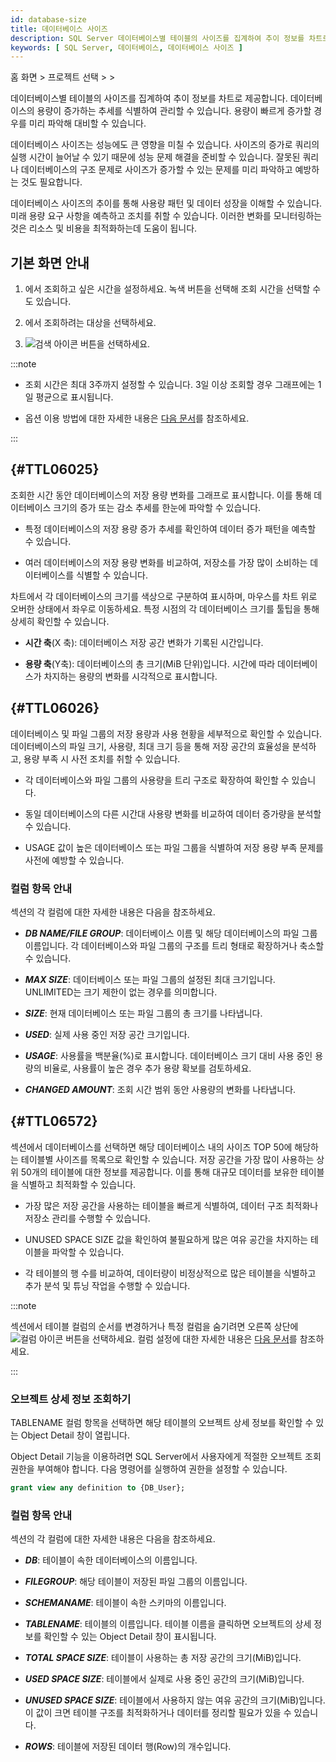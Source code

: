 ```yaml
---
id: database-size
title: 데이터베이스 사이즈
description: SQL Server 데이터베이스별 테이블의 사이즈를 집계하여 추이 정보를 차트로 제공합니다.
keywords: [ SQL Server, 데이터베이스, 데이터베이스 사이즈 ]
---
```


홈 화면 &gt; 프로젝트 선택 &gt; <Cmdname sid="side_reportStat" className="uitext" /> &gt; <Cmdname sid="side_dbSize" className="uitext" />

데이터베이스별 테이블의 사이즈를 집계하여 추이 정보를 차트로 제공합니다. 데이터베이스의 용량이 증가하는 추세를 식별하여 관리할 수 있습니다. 용량이 빠르게 증가할 경우를 미리 파악해 대비할 수 있습니다.

데이터베이스 사이즈는 성능에도 큰 영향을 미칠 수 있습니다. 사이즈의 증가로 쿼리의 실행 시간이 늘어날 수 있기 때문에 성능 문제 해결을 준비할 수 있습니다. 잘못된 쿼리나 데이터베이스의 구조 문제로 사이즈가 증가할 수 있는 문제를 미리 파악하고 예방하는 것도 필요합니다.

데이터베이스 사이즈의 추이를 통해 사용량 패턴 및 데이터 성장을 이해할 수 있습니다. 미래 용량 요구 사항을 예측하고 조치를 취할 수 있습니다. 이러한 변화를 모니터링하는 것은 리소스 및 비용을 최적화하는데 도움이 됩니다.

## 기본 화면 안내

<ImgLang img='db-database-size-mssql.png' desc='Database size'/>

1. <Cmdname sid="time" className="uitext" />에서 조회하고 싶은 시간을 설정하세요. 녹색 버튼을 선택해 조회 시간을 선택할 수도 있습니다.

1. <Cmdname sid="instance" className="uitext" />에서 조회하려는 대상을 선택하세요.

1. ![검색 아이콘](/img/ico-btn-search.png) 버튼을 선택하세요.

:::note

* 조회 시간은 최대 3주까지 설정할 수 있습니다. 3일 이상 조회할 경우 그래프에는 1일 평균으로 표시됩니다.

* <Cmdname sid="time" className="uitext" /> 옵션 이용 방법에 대한 자세한 내용은 [다음 문서](usage-ui#timeselector)를 참조하세요.

:::

## <Cmdname sid="TTL06025" /> {#TTL06025}

조회한 시간 동안 데이터베이스의 저장 용량 변화를 그래프로 표시합니다. 이를 통해 데이터베이스 크기의 증가 또는 감소 추세를 한눈에 파악할 수 있습니다.

* 특정 데이터베이스의 저장 용량 증가 추세를 확인하여 데이터 증가 패턴을 예측할 수 있습니다.

* 여러 데이터베이스의 저장 용량 변화를 비교하여, 저장소를 가장 많이 소비하는 데이터베이스를 식별할 수 있습니다.

<ImgLang img='db-database-size-select-db-mssql.png' desc='Database size'/>

차트에서 각 데이터베이스의 크기를 색상으로 구분하여 표시하며, 마우스를 차트 위로 오버한 상태에서 좌우로 이동하세요. 특정 시점의 각 데이터베이스 크기를 툴팁을 통해 상세히 확인할 수 있습니다.

* **시간 축**(X 축): 데이터베이스 저장 공간 변화가 기록된 시간입니다.

* **용량 축**(Y축): 데이터베이스의 총 크기(MiB 단위)입니다. 시간에 따라 데이터베이스가 차지하는 용량의 변화를 시각적으로 표시합니다.

## <Cmdname sid="TTL06026" /> {#TTL06026}

데이터베이스 및 파일 그룹의 저장 용량과 사용 현황을 세부적으로 확인할 수 있습니다. 데이터베이스의 파일 크기, 사용량, 최대 크기 등을 통해 저장 공간의 효율성을 분석하고, 용량 부족 시 사전 조치를 취할 수 있습니다.

<ImgLang img='db-database-size-details-db-mssql.png' desc='Database size'/>

* 각 데이터베이스와 파일 그룹의 사용량을 트리 구조로 확장하여 확인할 수 있습니다.

* 동일 데이터베이스의 다른 시간대 사용량 변화를 비교하여 데이터 증가량을 분석할 수 있습니다.

* <UI>USAGE</UI> 값이 높은 데이터베이스 또는 파일 그룹을 식별하여 저장 용량 부족 문제를 사전에 예방할 수 있습니다.

### 컬럼 항목 안내

<Cmdname sid="TTL06026" className="uitext" /> 섹션의 각 컬럼에 대한 자세한 내용은 다음을 참조하세요.

* ***DB NAME/FILE GROUP***: 데이터베이스 이름 및 해당 데이터베이스의 파일 그룹 이름입니다. 각 데이터베이스와 파일 그룹의 구조를 트리 형태로 확장하거나 축소할 수 있습니다.

* ***MAX SIZE***: 데이터베이스 또는 파일 그룹의 설정된 최대 크기입니다. <UI>UNLIMITED</UI>는 크기 제한이 없는 경우를 의미합니다.

* ***SIZE***: 현재 데이터베이스 또는 파일 그룹의 총 크기를 나타냅니다.

* ***USED***: 실제 사용 중인 저장 공간 크기입니다.

* ***USAGE***: 사용률을 백분율(%)로 표시합니다. 데이터베이스 크기 대비 사용 중인 용량의 비율로, 사용률이 높은 경우 추가 용량 확보를 검토하세요.

* ***CHANGED AMOUNT***: 조회 시간 범위 동안 사용량의 변화를 나타냅니다.

## <Cmdname sid="TTL06572" /> {#TTL06572}

<Cmdname sid="TTL06026" className="uitext" /> 섹션에서 데이터베이스를 선택하면 해당 데이터베이스 내의 사이즈 TOP 50에 해당하는 테이블별 사이즈를 목록으로 확인할 수 있습니다. 저장 공간을 가장 많이 사용하는 상위 50개의 테이블에 대한 정보를 제공합니다. 이를 통해 대규모 데이터를 보유한 테이블을 식별하고 최적화할 수 있습니다.

<ImgLang img='db-database-size-top50-mssql.png' desc='Database size'/>

* 가장 많은 저장 공간을 사용하는 테이블을 빠르게 식별하여, 데이터 구조 최적화나 저장소 관리를 수행할 수 있습니다.

* <UI>UNUSED SPACE SIZE</UI> 값을 확인하여 불필요하게 많은 여유 공간을 차지하는 테이블을 파악할 수 있습니다.

* 각 테이블의 행 수를 비교하여, 데이터량이 비정상적으로 많은 테이블을 식별하고 추가 분석 및 튜닝 작업을 수행할 수 있습니다.

:::note

<Cmdname sid="TTL06572" className="uitext" /> 섹션에서 테이블 컬럼의 순서를 변경하거나 특정 컬럼을 숨기려면 오른쪽 상단에 ![컬럼 아이콘](/img/ico-column.svg) 버튼을 선택하세요. 컬럼 설정에 대한 자세한 내용은 [다음 문서](instance-monitoring#change-column)를 참조하세요.

:::

### 오브젝트 상세 정보 조회하기

<UI>TABLENAME</UI> 컬럼 항목을 선택하면 해당 테이블의 오브젝트 상세 정보를 확인할 수 있는 <UI>Object Detail</UI> 창이 열립니다.

<UI>Object Detail</UI> 기능을 이용하려면 SQL Server에서 사용자에게 적절한 오브젝트 조회 권한을 부여해야 합니다. 다음 명령어를 실행하여 권한을 설정할 수 있습니다.

```sql
grant view any definition to {DB_User};
```

### 컬럼 항목 안내

<Cmdname sid="TTL06572" className="uitext" /> 섹션의 각 컬럼에 대한 자세한 내용은 다음을 참조하세요.

* ***DB***: 테이블이 속한 데이터베이스의 이름입니다.

* ***FILEGROUP***: 해당 테이블이 저장된 파일 그룹의 이름입니다.

* ***SCHEMANAME***: 테이블이 속한 스키마의 이름입니다.

* ***TABLENAME***: 테이블의 이름입니다. 테이블 이름을 클릭하면 오브젝트의 상세 정보를 확인할 수 있는 <UI>Object Detail</UI> 창이 표시됩니다.

* ***TOTAL SPACE SIZE***: 테이블이 사용하는 총 저장 공간의 크기(MiB)입니다.

* ***USED SPACE SIZE***: 테이블에서 실제로 사용 중인 공간의 크기(MiB)입니다.

* ***UNUSED SPACE SIZE***: 테이블에서 사용하지 않는 여유 공간의 크기(MiB)입니다. 이 값이 크면 테이블 구조를 최적화하거나 데이터를 정리할 필요가 있을 수 있습니다.

* ***ROWS***: 테이블에 저장된 데이터 행(Row)의 개수입니다.